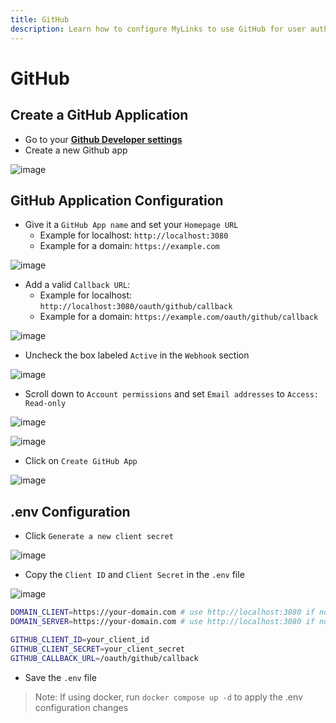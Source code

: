 ```yaml
---
title: GitHub
description: Learn how to configure MyLinks to use GitHub for user authentication.
---
```


# GitHub

## Create a GitHub Application

- Go to your **[Github Developer settings](https://github.com/settings/apps)**
- Create a new Github app

![image](https://github.com/TrinhNgocThanh/mylinks.com.vn/assets/138638445/3a8b88e7-78f8-426e-bfc2-c5e3f8b21ccb)

## GitHub Application Configuration

-  Give it a `GitHub App name` and set your `Homepage URL`
    - Example for localhost: `http://localhost:3080`
    - Example for a domain: `https://example.com`

![image](https://github.com/TrinhNgocThanh/mylinks.com.vn/assets/138638445/f10d497d-460b-410f-9504-08735662648b)

- Add a valid `Callback URL`:
    - Example for localhost: `http://localhost:3080/oauth/github/callback`
    - Example for a domain: `https://example.com/oauth/github/callback`

![image](https://github.com/TrinhNgocThanh/mylinks.com.vn/assets/138638445/4e7e6dba-0afb-4ed8-94bf-4c61b0f29240)

- Uncheck the box labeled `Active` in the `Webhook` section

![image](https://github.com/TrinhNgocThanh/mylinks.com.vn/assets/138638445/aaeb3ecb-2e76-4ea5-8264-edfbdd53de1a)

- Scroll down to `Account permissions` and set `Email addresses` to `Access: Read-only`

![image](https://github.com/TrinhNgocThanh/mylinks.com.vn/assets/138638445/3e561aa4-1f9e-4cb7-ace8-dbba8f0c0d55)

![image](https://github.com/TrinhNgocThanh/mylinks.com.vn/assets/138638445/7b5f99af-7bde-43ee-9b43-6d3ce79ee00a)

- Click on `Create GitHub App`

![image](https://github.com/TrinhNgocThanh/mylinks.com.vn/assets/138638445/4cc48550-eac3-4970-939b-81a23fa9c7cf)

## .env Configuration

- Click `Generate a new client secret`

![image](https://github.com/TrinhNgocThanh/mylinks.com.vn/assets/138638445/484c7851-71dd-4167-a59e-9a56c4e08c36)

- Copy the `Client ID` and `Client Secret` in the `.env` file

![image](https://github.com/TrinhNgocThanh/mylinks.com.vn/assets/138638445/aaf78840-48a9-44e1-9625-4109ed91d965)

```bash filename=".env"
DOMAIN_CLIENT=https://your-domain.com # use http://localhost:3080 if not using a custom domain
DOMAIN_SERVER=https://your-domain.com # use http://localhost:3080 if not using a custom domain

GITHUB_CLIENT_ID=your_client_id
GITHUB_CLIENT_SECRET=your_client_secret
GITHUB_CALLBACK_URL=/oauth/github/callback
```

- Save the `.env` file

> Note: If using docker, run `docker compose up -d` to apply the .env configuration changes
